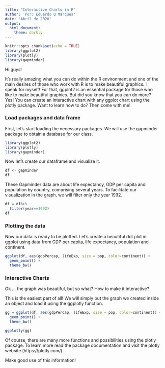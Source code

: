 ```yaml
---
title: "Interactive Charts in R"
author: 'Por: Eduardo Q Marques'
date: "Abril de 2020"
output: 
  html_document:
    theme: darkly
---
```


```r
knitr::opts_chunk$set(echo = TRUE)
library(ggplot2)
library(plotly)
library(gapminder)
```


Hi guys!

It's really amazing what you can do within the R environment and one of the main desires of those who work with R is to make beautiful graphics.
I speak for myself!
For that, ggplot2 is an essential package for those who like to make beautiful graphics. But did you know that you can do more? Yes! You can create an interactive chart with any ggplot chart using the plotly package.
Want to learn how to do?
Then come with me!

### Load packages and data frame
First, let's start loading the necessary packages. We will use the gapminder package to obtain a database for our class.

```r
library(ggplot2)
library(plotly)
library(gapminder)
```

Now let's create our dataframe and visualize it.

```r
df <- gapminder
df
```

These Gapminder data are about life expectancy, GDP per capita and population by country, comprising several years.
To facilitate our visualization in the graph, we will filter only the year 1992.

```r
df = df%>%
  filter(year==1992)
df
```

### Plotting the data
Now our data is ready to be plotted. Let's create a beautiful dot plot in ggplot using data from GDP per capita, life expectancy, population and continent.

```r
ggplot(df, aes(gdpPercap, lifeExp, size = pop, color=continent)) +
  geom_point() +
  theme_bw()
```

### Interactive Charts
Ok ... the graph was beautiful, but so what? How to make it interactive?

This is the easiest part of all! We will simply put the graph we created inside an object and load it using the ggplotly function.

```r
gg = ggplot(df, aes(gdpPercap, lifeExp, size = pop, color=continent)) +
  geom_point() +
  theme_bw()

ggplotly(gg)
```

Of course, there are many more functions and possibilities using the plotly package. To learn more read the package documentation and visit the plotly website (https://plotly.com/).

Make good use of this information!


